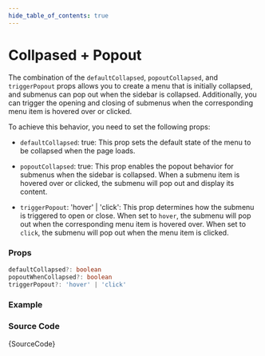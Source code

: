 ```yaml
---
hide_table_of_contents: true
---
```



# Collpased + Popout

The combination of the `defaultCollapsed`, `popoutCollapsed`, and `triggerPopout` props allows you to create a menu that is initially collapsed, and submenus can pop out when the sidebar is collapsed. Additionally, you can trigger the opening and closing of submenus when the corresponding menu item is hovered over or clicked.

To achieve this behavior, you need to set the following props:

- `defaultCollapsed`: true: This prop sets the default state of the menu to be collapsed when the page loads.

- `popoutCollapsed`: true: This prop enables the popout behavior for submenus when the sidebar is collapsed. When a submenu item is hovered over or clicked, the submenu will pop out and display its content.

- `triggerPopout`: 'hover' | 'click': This prop determines how the submenu is triggered to open or close. When set to `hover`, the submenu will pop out when the corresponding menu item is hovered over. When set to `click`, the submenu will pop out when the menu item is clicked.

### Props

```ts noCopy
defaultCollapsed?: boolean
popoutWhenCollapsed?: boolean
triggerPopout?: 'hover' | 'click'
```

### Example

<IframeWindow url='http://localhost:3000/menu-examples/vertical-menu/menu-types/collapsed-popout' />

### Source Code

<TsToJsCodeSnippet>{SourceCode}</TsToJsCodeSnippet>
